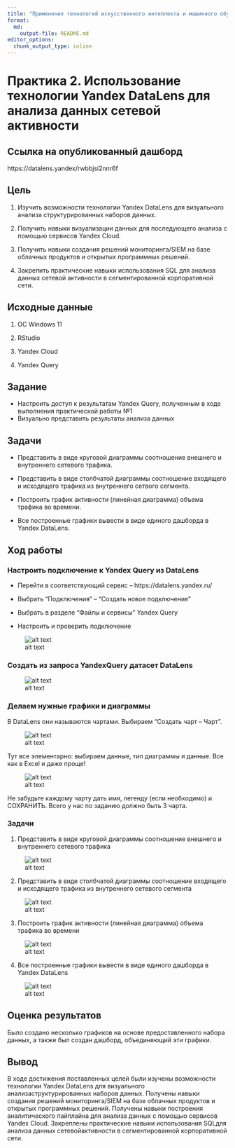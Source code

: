 ---
title: "Применение технологий искусственного интеллекта и машинного обучения для поиска угроз инорфмационной безопасности"
format:   
  md:
    output-file: README.md
editor_options: 
  chunk_output_type: inline
---

# Практика 2. Использование технологии Yandex DataLens для анализа данных сетевой активности

## Ссылка на опубликованный дашборд

https://datalens.yandex/rwbbjsi2nnr6f

## Цель

1.  Изучить возможности технологии Yandex DataLens для визуального анализа структурированных наборов данных.

2.  Получить навыки визуализации данных для последующего анализа с помощью сервисов Yandex Cloud.

3.  Получить навыки создания решений мониторинга/SIEM на базе облачных продуктов и открытых программных решений.

4.  Закрепить практические навыки использования SQL для анализа данных сетевой активности в сегментированной корпоративной сети.

## Исходные данные

1.  ОС Windows 11

2.  RStudio

3.  Yandex Cloud

4.  Yandex Query

## Задание

-   Настроить доступ к результатам Yandex Query, полученным в ходе выполнения практической работы №1
-   Визуально представить результаты анализа данных

## Задачи

-   Представить в виде круговой диаграммы соотношение внешнего и внутреннего сетевого трафика.

-   Представить в виде столбчатой диаграммы соотношение входящего и исходящего трафика из внутреннего сетвого сегмента.

-   Построить график активности (линейная диаграмма) объема трафика во времени.

-   Все построенные графики вывести в виде единого дашборда в Yandex DataLens.

## Ход работы

### Настроить подключение к Yandex Query из DataLens

-   Перейти в соответствующий сервис – https://datalens.yandex.ru/

-   Выбрать “Подключения” – “Создать новое подключение”

-   Выбрать в разделе “Файлы и сервисы” Yandex Query

-   Настроить и проверить подключение

![alt text](1.png)

### Создать из запроса YandexQuery датасет DataLens

![alt text](2.png)

### Делаем нужные графики и диаграммы

В DataLens они называются чартами. Выбираем “Создать чарт – Чарт”.

![alt text](3.png)

Тут все элементарно: выбираем данные, тип диаграммы и данные. Все как в Excel и даже проще!

![alt text](4.png)

Не забудьте каждому чарту дать имя, легенду (если необходимо) и СОХРАНИТЬ. Всего у нас по заданию должно быть 3 чарта.

### Задачи

1.  Представить в виде круговой диаграммы соотношение внешнего и внутреннего сетевого трафика

![alt text](5.png)

2.  Представить в виде столбчатой диаграммы соотношение входящего и исходящего трафика из внутреннего сетeвого сегмента

![alt text](6.png)

3.  Построить график активности (линейная диаграмма) объема трафика во времени

![alt text](7.png)

4.  Все построенные графики вывести в виде единого дашборда в Yandex DataLens

![alt text](8.png)

## Оценка результатов

Было создано несколько графиков на основе предоставленного набора данных, а также был создан дашборд, объединяющий эти графики.

## Вывод

В ходе достижения поставленных целей были изучены возможности технологии Yandex DataLens для визуального анализаструктурированных наборов данных. Получены навыки создания решений мониторинга/SIEM на базе облачных продуктов и открытых программных решений. Получены навыки построения аналитического пайплайна для анализа данных с помощью сервисов Yandex Cloud. Закреплены практические навыки использования SQLдля анализа данных сетевойактивности в сегментированной корпоративной сети.
